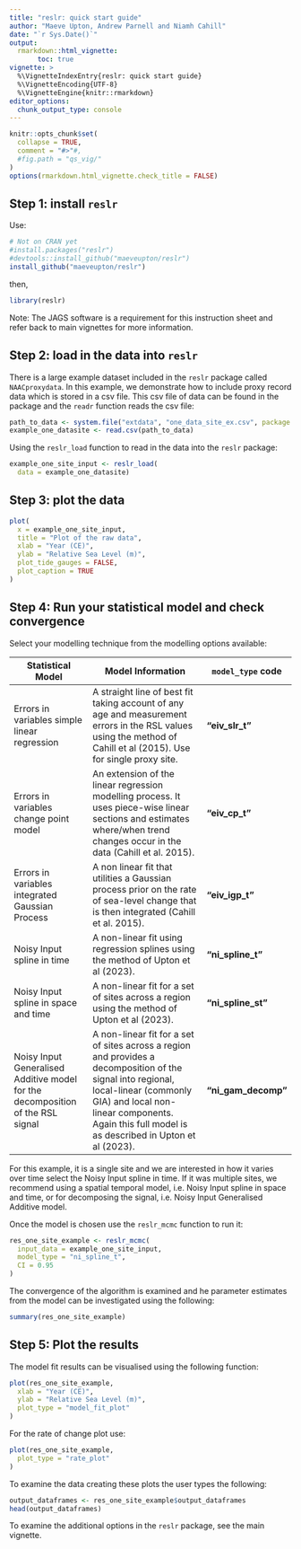 ```yaml
---
title: "reslr: quick start guide"
author: "Maeve Upton, Andrew Parnell and Niamh Cahill"
date: "`r Sys.Date()`"
output: 
  rmarkdown::html_vignette:
       toc: true
vignette: >
  %\VignetteIndexEntry{reslr: quick start guide}
  %\VignetteEncoding{UTF-8}
  %\VignetteEngine{knitr::rmarkdown}
editor_options: 
  chunk_output_type: console
---
```

```r
knitr::opts_chunk$set(
  collapse = TRUE,
  comment = "#>"#,
  #fig.path = "qs_vig/"
)
options(rmarkdown.html_vignette.check_title = FALSE)
```
## Step 1: install `reslr`

Use:
```r
# Not on CRAN yet
#install.packages("reslr")
#devtools::install_github("maeveupton/reslr")
install_github("maeveupton/reslr")
```
then,
```r
library(reslr)
```

Note: The JAGS software is a requirement for this instruction sheet and refer back to main vignettes for more information.

## Step 2: load in the data into `reslr`

There is a large example dataset included in the `reslr` package called `NAACproxydata`. In this example, we demonstrate how to include proxy record data which is stored in a csv file. This csv file of data can be found in the package and the `readr` function reads the csv file:

```r
path_to_data <- system.file("extdata", "one_data_site_ex.csv", package = "reslr")
example_one_datasite <- read.csv(path_to_data)
```

Using the `reslr_load` function to read in the data into the `reslr` package:
```r
example_one_site_input <- reslr_load(
  data = example_one_datasite)
```


## Step 3: plot the data

```r
plot(
  x = example_one_site_input,
  title = "Plot of the raw data",
  xlab = "Year (CE)",
  ylab = "Relative Sea Level (m)",
  plot_tide_gauges = FALSE,
  plot_caption = TRUE
)
```

## Step 4:  Run your statistical model and check convergence

Select your modelling technique from the modelling options available:

| Statistical Model | Model Information | `model_type` code | 
| ---- | ------- | -- |
| Errors in variables simple linear regression | A straight line of best fit taking account of any age and measurement errors in the RSL values using the method of Cahill et al (2015). Use for single proxy site. | **"eiv_slr_t"** |
| Errors in variables change point model | An extension of the linear regression modelling process. It uses piece-wise linear sections and estimates where/when trend changes occur in the data (Cahill et al. 2015). | **"eiv_cp_t"** |
| Errors in variables integrated Gaussian Process | A non linear fit that utilities a Gaussian process prior on the rate of sea-level change that is then integrated (Cahill et al. 2015). | **"eiv_igp_t"** |
| Noisy Input spline in time | A non-linear fit using regression splines using the method of Upton et al (2023). | **"ni_spline_t"** |
| Noisy Input spline in space and time | A non-linear fit for a set of sites across a region using the method of Upton et al (2023). | **"ni_spline_st"**|
| Noisy Input Generalised Additive model for the decomposition of the RSL signal | A non-linear fit for a set of sites across a region and provides a decomposition of the signal into regional, local-linear (commonly GIA) and local non-linear components. Again this full model is as described in Upton et al (2023). | **"ni_gam_decomp"** |


For this example, it is a single site and we are interested in how it varies over time select the Noisy Input spline in time. If it was multiple sites, we recommend using a spatial temporal model, i.e. Noisy Input spline in space and time, or for decomposing the signal, i.e. Noisy Input Generalised Additive model. 

Once the model is chosen use the `reslr_mcmc` function to run it:

```r
res_one_site_example <- reslr_mcmc(
  input_data = example_one_site_input,
  model_type = "ni_spline_t",
  CI = 0.95
)
```

The convergence of the algorithm is examined and he parameter estimates from the model can be investigated using the following:
```r
summary(res_one_site_example)
```

## Step 5: Plot the results
The model fit results can be visualised using the following function:
```r
plot(res_one_site_example,
  xlab = "Year (CE)",
  ylab = "Relative Sea Level (m)",
  plot_type = "model_fit_plot"
)
```
For the rate of change plot use:

```r
plot(res_one_site_example,
  plot_type = "rate_plot"
)
```

To examine the data creating these plots the user types the following:
```r
output_dataframes <- res_one_site_example$output_dataframes
head(output_dataframes)
```


To examine the additional options in the `reslr` package, see the main vignette.
